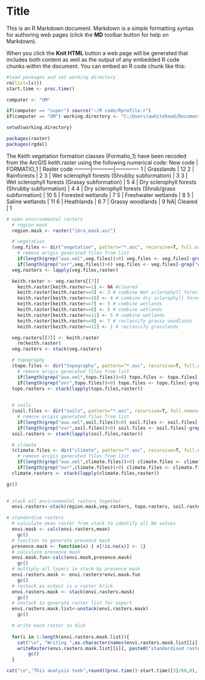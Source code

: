 Title
========================================================

This is an R Markdown document. Markdown is a simple formatting syntax for authoring web pages (click the **MD** toolbar button for help on Markdown).

When you click the **Knit HTML** button a web page will be generated that includes both content as well as the output of any embedded R code chunks within the document. You can embed an R code chunk like this:

```r
#load packages and set working directory
rm(list=ls())
start.time <- proc.time()

computer <- "UM"

if(computer == "super") source("~/R code/Rprofile.r")
if(computer == "UM") working.directory <- "C:/Users/awhitehead/Documents/GIS data/Hunter/Maxent files/ascii files/environmental data"

setwd(working.directory)

packages(raster)
packages(rgdal)

```

The Keith vegetation formation classes (Formatio_1) have been recoded from the ArcGIS keith.raster using the following numerical code:
New code | FORMATIO_1 |	Raster code
---------|------------|-------------
1 |	Grasslands |	12
2	| Rainforests	| 2
3	| Wet sclerophyll forests (Shrubby subformation) |	3
3	| Wet sclerophyll forests (Grassy subformation)	|  5
4	| Dry sclerophyll forests (Shrubby subformation)	|  4
4	| Dry sclerophyll forests (Shrub/grass subformation)	|  10
5	| Forested wetlands	|  7
5	| Freshwater wetlands	|  8
5	| Saline  wetlands	|  11
6	| Heathlands	|  6
7	| Grassy woodlands	|  9
NA|	Cleared	|  1


```r

# open environmental rasters
  # region mask
  region.mask <- raster("ibra_mask.asc")

  # vegetation
  (veg.files <- dir("vegetation", pattern="*.asc", recursive=T, full.names=T)) 
    # remove arcgis generated files from list
    if(length(grep("aux.xml",veg.files))>0) veg.files <- veg.files[-grep("aux.xml",veg.files)]
    if(length(grep("ovr",veg.files))>0) veg.files <- veg.files[-grep("ovr",veg.files)]
  veg.rasters <- lapply(veg.files,raster)

  keith.raster <- veg.rasters[[7]]
    keith.raster[keith.raster==1] <- NA #cleared
    keith.raster[keith.raster==5] <- 3 # combine Wet sclerophyll forests
    keith.raster[keith.raster==10] <- 4 # combine dry sclerophyll forests
    keith.raster[keith.raster==7] <- 5 # combine wetlands
    keith.raster[keith.raster==8] <- 5 # combine wetlands
    keith.raster[keith.raster==11] <- 5 # combine wetlands
    keith.raster[keith.raster==9] <- 7 # reclassify grassy woodlands
    keith.raster[keith.raster==12] <- 1 # reclassify grasslands

  veg.rasters[[7]] <- keith.raster
    rm(keith.raster)
  veg.rasters <- stack(veg.rasters)

  # topography
  (topo.files <- dir("topography", pattern="*.asc", recursive=T, full.names=T)) 
    # remove arcgis generated files from list
    if(length(grep("aux.xml",topo.files))>0) topo.files <- topo.files[-grep("aux.xml",topo.files)]
    if(length(grep("ovr",topo.files))>0) topo.files <- topo.files[-grep("ovr",topo.files)]  
  topo.rasters <- stack(lapply(topo.files,raster))
    

  # soils
  (soil.files <- dir("soils", pattern="*.asc", recursive=T, full.names=T)) 
    # remove arcgis generated files from list
    if(length(grep("aux.xml",soil.files))>0) soil.files <- soil.files[-grep("aux.xml",soil.files)]
    if(length(grep("ovr",soil.files))>0) soil.files <- soil.files[-grep("ovr",soil.files)]  
  soil.rasters <- stack(lapply(soil.files,raster))

  # climate
  (climate.files <- dir("climate", pattern="*.asc", recursive=T, full.names=T)) 
    # remove arcgis generated files from list
    if(length(grep("aux.xml",climate.files))>0) climate.files <- climate.files[-grep("aux.xml",climate.files)]
    if(length(grep("ovr",climate.files))>0) climate.files <- climate.files[-grep("ovr",climate.files)]  
  climate.rasters <- stack(lapply(climate.files,raster))

gc()
  
```


```r
# stack all environmental rasters together
  envi.rasters<-stack(region.mask,veg.rasters, topo.rasters, soil.rasters, climate.rasters)

# standardise rasters  
  # calculate mean raster from stack to identify all NA values
  envi.mask <- calc(envi.rasters,mean)
    gc()
  # function to generate presence mask
  presence.mask <- function(x) { x[!is.na(x)] <- 1} 
  # calculate presence mask
  envi.mask.fun<-calc(envi.mask,presence.mask)
    gc()
  # multiply all layers in stack by presence mask  
  envi.rasters.mask <- envi.rasters*envi.mask.fun
    gc()
  # restack as output is a raster brick
  envi.rasters.mask <- stack(envi.rasters.mask)
    gc()
  # unstack to generate raster list for export
  envi.rasters.mask.list<-unstack(envi.rasters.mask)
    gc()

  # write each raster to disk
  
  for(i in 1:length(envi.rasters.mask.list)){
    cat("\n", "Writing ",as.character(names(envi.rasters.mask.list[[i]])), "to ", getwd())
    writeRaster(envi.rasters.mask.list[[i]], paste0("standardised rasters/",names(envi.rasters.mask.list[[i]]),".asc"))
        gc()
  }

cat("\n","This analysis took",round((proc.time()-start.time)[3]/60,0), "minutes to run with",length(names(envi.rasters)), "rasters.")
```

